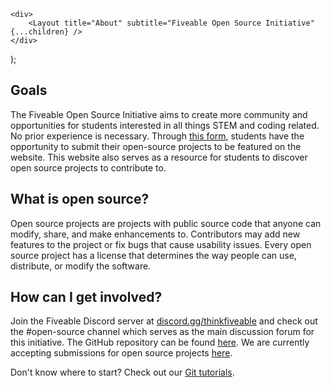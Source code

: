
    <div>
        <Layout title="About" subtitle="Fiveable Open Source Initiative" {...children} />
    </div>
);

## Goals

The Fiveable Open Source Initiative aims to create more community and opportunities for students interested in
all things STEM and coding related. No prior experience is necessary. Through
[this form](https://forms.gle/ntDNx9KQoxLe5vXb6), students have the opportunity to submit their open-source
projects to be featured on the website. This website also serves as a resource for students to discover open
source projects to contribute to.

## What is open source?

Open source projects are projects with public source code that anyone can modify, share, and make enhancements
to. Contributors may add new features to the project or fix bugs that cause usability issues. Every open
source project has a license that determines the way people can use, distribute, or modify the software.

## How can I get involved?

Join the Fiveable Discord server at [discord.gg/thinkfiveable](https://discord.gg/thinkfiveable) and check out
the #open-source channel which serves as the main discussion forum for this initiative. The GitHub repository
can be found [here](https://github.com/ThinkFiveable/open). We are currently accepting submissions for open
source projects
[here](https://docs.google.com/forms/d/e/1FAIpQLSeMuqyb8Tdf3Z2oY0kkFN7frYQT9RX97X09diiCW6FtoFZ1rQ/viewform).

Don't know where to start? Check out our [Git tutorials](/docs/git).
